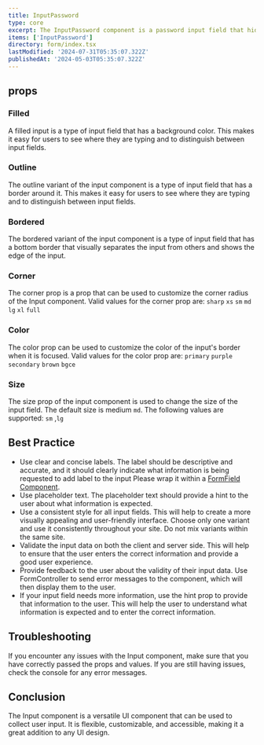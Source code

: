 ```yaml
---
title: InputPassword
type: core
excerpt: The InputPassword component is a password input field that hides the text that is being entered. This is useful for entering passwords, as it prevents other people from seeing what you are typing.
items: ['InputPassword']
directory: form/index.tsx
lastModified: '2024-07-31T05:35:07.322Z'
publishedAt: '2024-05-03T05:35:07.322Z'
---
```


## props

### Filled

A filled input is a type of input field that has a background color. This makes it easy for users to see where they are typing and to distinguish between input fields.

<Playground direction="column" name="inputPasswordFilled" root="form/inputPassword" />

### Outline

The outline variant of the input component is a type of input field that has a border around it. This makes it easy for users to see where they are typing and to distinguish between input fields.

<Playground direction="column" name="inputPasswordOutline" root="form/inputPassword" />

### Bordered

The bordered variant of the input component is a type of input field that has a bottom border that visually separates the input from others and shows the edge of the input.

<Playground direction="column" name="inputPasswordBordered" root="form/inputPassword" />

### Corner

The corner prop is a prop that can be used to customize the corner radius of the Input component. Valid values for the corner prop are: `sharp` `xs` `sm` `md` `lg` `xl` `full`

<Playground direction="column" name="inputPasswordCorner" root="form/inputPassword" />

### Color

The color prop can be used to customize the color of the input's border when it is focused. Valid values for the color prop are: `primary` `purple` `secondary` `brown` `bgce`

<Playground direction="column" name="inputPasswordColor" root="form/inputPassword" />

### Size

The size prop of the input component is used to change the size of the input field. The default size is medium `md`. The following values are supported: `sm` ,`lg`

<Playground direction="column" name="inputPasswordSize" root="form/inputPassword" />

## Best Practice

- Use clear and concise labels. The label should be descriptive and accurate, and it should clearly indicate what information is being requested to add label to the input Please wrap it within a [FormField Component]().
- Use placeholder text. The placeholder text should provide a hint to the user about what information is expected.
- Use a consistent style for all input fields. This will help to create a more visually appealing and user-friendly interface. Choose only one variant and use it consistently throughout your site. Do not mix variants within the same site.
- Validate the input data on both the client and server side. This will help to ensure that the user enters the correct information and provide a good user experience.
- Provide feedback to the user about the validity of their input data. Use FormController to send error messages to the component, which will then display them to the user.
- If your input field needs more information, use the hint prop to provide that information to the user. This will help the user to understand what information is expected and to enter the correct information.

## Troubleshooting

If you encounter any issues with the Input component, make sure that you have correctly passed the props and values. If you are still having issues, check the console for any error messages.

## Conclusion

The Input component is a versatile UI component that can be used to collect user input. It is flexible, customizable, and accessible, making it a great addition to any UI design.
